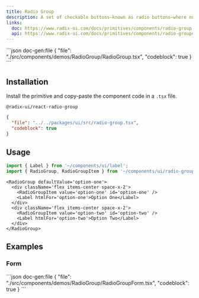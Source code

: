 ```yaml
---
title: Radio Group
description: A set of checkable buttons—known as radio buttons—where no more than one of the buttons can be checked at a time.
links:
  doc: https://www.radix-ui.com/docs/primitives/components/radio-group
  api: https://www.radix-ui.com/docs/primitives/components/radio-group#api-reference
---
```


<ComponentPreview name='radio-group'>
```json doc-gen:file
{
  "file": "./src/components/demos/RadioGroup/RadioGroup.tsx",
  "codeblock": true
}
```
</ComponentPreview>

## Installation

Install the primitive and copy-paste the component code in a `.tsx` file.

```package-install
@radix-ui/react-radio-group
```

<div className='not-prose [&_figure]:max-h-[320px] [&_figure]:overflow-y-auto'>

```json doc-gen:file
{
  "file": "../../packages/ui/src/radio-group.tsx",
  "codeblock": true
}
```

</div>

## Usage

```ts
import { Label } from '~/components/ui/label';
import { RadioGroup, RadioGroupItem } from '~/components/ui/radio-group';
```

```tsx
<RadioGroup defaultValue='option-one'>
  <div className='flex items-center space-x-2'>
    <RadioGroupItem value='option-one' id='option-one' />
    <Label htmlFor='option-one'>Option One</Label>
  </div>
  <div className='flex items-center space-x-2'>
    <RadioGroupItem value='option-two' id='option-two' />
    <Label htmlFor='option-two'>Option Two</Label>
  </div>
</RadioGroup>
```

## Examples

### Form

<ComponentPreview name='radio-group-form'>
```json doc-gen:file
{
  "file": "./src/components/demos/RadioGroup/RadioGroupForm.tsx",
  "codeblock": true
}
```
</ComponentPreview>
